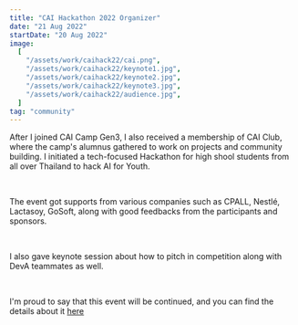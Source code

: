 ```yaml
---
title: "CAI Hackathon 2022 Organizer"
date: "21 Aug 2022"
startDate: "20 Aug 2022"
image:
  [
    "/assets/work/caihack22/cai.png",
    "/assets/work/caihack22/keynote1.jpg",
    "/assets/work/caihack22/keynote2.jpg",
    "/assets/work/caihack22/keynote3.jpg",
    "/assets/work/caihack22/audience.jpg",
  ]
tag: "community"
---
```


After I joined CAI Camp Gen3, I also received a membership of CAI Club,
where the camp's alumnus gathered to work on projects and community building.
I initiated a tech-focused Hackathon for high shool students from all over Thailand to hack AI for Youth.

&nbsp;

The event got supports from various companies such as CPALL, Nestlé, Lactasoy, GoSoft,
along with good feedbacks from the participants and sponsors.

&nbsp;

I also gave keynote session about how to pitch in competition along with DevA teammates as well.

&nbsp;

I'm proud to say that this event will be continued, and you can find the details about it [here](https://www.facebook.com/caicamp)
